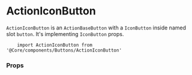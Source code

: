
<Meta title="Components API|ActionIconButton" />

# ActionIconButton

`ActionIconButton` is an `ActionBaseButton` with a `IconButton` inside named slot `button`. It's implementing `IconButton` props.

```
    import ActionIconButton from '@Core/components/Buttons/ActionIconButton'
```

### Props

<Props of={ActionIconButton} />
